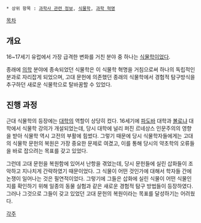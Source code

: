  * 상위 항목 : [[과학사 관련 정보]], [[식물학]], [[과학 혁명]]

[[목차]]

== 개요 ==
16~17세기 유럽에서 가장 급격한 변화를 거친 분야 중 하나는 [[식물학]]이었다.

종래에 [[의학]] 분야에 종속되었던 식물학은 이 식물학 혁명을 거침으로써 하나의 독립적인 분과로 자리잡게 되었으며, 고대 문헌에 의존했던 종래의 식물학에서 경험적 탐구방식을 추구하던 새로운 식물학으로 탈바꿈할 수 있었다.

== 진행 과정 ==
근대 식물학의 등장에는 [[대학]]의 역할이 상당히 컸다. 16세기에 [[파도바]] 대학과 [[볼로냐]] 대학에서 식물학 강의가 개설되었는데, 당시 대학에 널리 퍼진 르네상스 인문주의의 영향을 받아 식물학 역시 고전의 부활에 힘썼다. 그렇기 때문에 당시 식물학자들에게는 고대의 식물학 문헌의 복원은 가장 중요한 문제로 여겼고, 이를 통해 당시의 약초학의 오류들을 바로 잡으려는 목표를 갖고 있었다.

그런데 고대 문헌을 복원함에 있어서 난항을 겪었는데, 당시 문헌들에 실린 삽화들이 조악하고 지나치게 간략하였기 때문이었다. 그 식물이 어떤 것인가에 대해서 학자들 간에 논쟁이 일어나는 것은 필연적이었다. 그렇기에 그들은 삽화에 실린 식물이 어떤 식물인지를 확인하기 위해 일종의 동물 실험과 같은 새로운 경험적 탐구 방법들이 등장하였다. 그러나 그것으로 그들이 갖고 있었던 고대 문헌의 복원이라는 목표를 달성하기는 어려웠다.

[[각주]]
